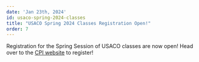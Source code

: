 ```yaml
---
date: 'Jan 23th, 2024'
id: usaco-spring-2024-classes
title: "USACO Spring 2024 Classes Registration Open!"
order: 7
---
```


Registration for the Spring Session of USACO classes are now open! Head over to
    the [CPI website](https://joincpi.org/classes) to register!
